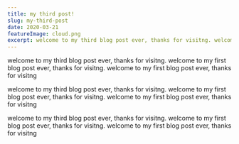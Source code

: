 ```yaml
---
title: my third post!
slug: my-third-post
date: 2020-03-21
featureImage: cloud.png
excerpt: welcome to my third blog post ever, thanks for visitng. welcome to my first blog post ever, thanks for visitng. welcome to my first blog post ever, thanks for visitng.
---  
```


welcome to my third blog post ever, thanks for visitng. welcome to my first blog post ever, thanks for visitng. welcome to my first blog post ever, thanks for visitng

welcome to my third blog post ever, thanks for visitng. welcome to my first blog post ever, thanks for visitng. welcome to my first blog post ever, thanks for visitng


welcome to my third blog post ever, thanks for visitng. welcome to my first blog post ever, thanks for visitng. welcome to my first blog post ever, thanks for visitng